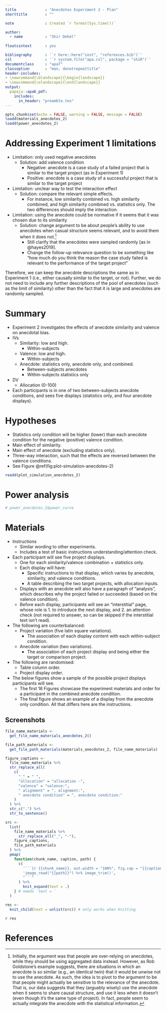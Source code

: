 ```yaml
---
title             : "Anecdotes Experiment 2 - Plan"
shorttitle        : ""

note              : Created `r format(Sys.time())`

author: 
  - name          : "Shir Dekel"
  
floatsintext      : yes

bibliography      : '`r here::here("inst", "references.bib")`'
csl               : '`r system.file("apa.csl", package = "shiR")`'
documentclass     : "apa7"
classoption       : "man, donotrepeattitle"
header-includes:
- \newcommand{\blandscape}{\begin{landscape}}
- \newcommand{\elandscape}{\end{landscape}}
output: 
  papaja::apa6_pdf:
    includes: 
      in_header: "preamble.tex"
---
```


```r
opts_chunk$set(echo = FALSE, warning = FALSE, message = FALSE)
loadd(materials_anecdotes_2)
loadd(power_anecdotes_2)
```

# Addressing Experiment 1 limitations

- Limitation: only used negative anecdotes
    - Solution: add valence condition
        - Negative: anecdote is a case study of a failed project that is similar to
          the target project (as in Experiment 1)
        - Positive: anecdote is a case study of a successful project that is similar to
          the target project
- Limitation: unclear way to test the interaction effect
    - Solution: compare the relevant simple effects.
        - For instance, low similarity combined vs. high similarity combined, and
          high similarity combined vs. statistics only. The two differences
          should imply the interaction.
- Limitation: using the anecdote could be normative if it seems that it was
  chosen due to its similarity
    - Solution: change argument to be about people's ability to use anecdotes
    when casual structure seems relevant, and to avoid them when it does not.[^1]
        - Still clarify that the anecdotes were sampled randomly [as in @hayes2019].
        - Change the follow-up relevance question to be something like "how much
          do you think the reason the case study failed is relevant to the
          performance of the target project"
 
[^1]: Initially, the argument was that people are over-relying on anecdotes, while
they should be using aggregated data instead. However, as Rob Goldstone’s
example suggests, there are situations in which an anecdote is so similar (e.g.,
an identical twin) that it would be unwise not to use the anecdote. As such, the
idea is to pivot to the argument to be that people might actually be sensitive
to the relevance of the anecdote. That is, our data suggests that they (arguably
wisely) use the anecdote when it seems to share causal structure, and use it
less when it doesn’t (even though it’s the same type of project). In fact,
people seem to actually integrate the anecdote with the statistical information.

  Therefore, we can keep the anecdote descriptions the same as in Experiment 1
  (i.e., either causally similar to the target, or not). Further, we do not need
  to include any further descriptions of the pool of anecdotes (such as the limit
  of similarity) other than the fact that it is large and anecdotes are randomly
  sampled.

# Summary

- Experiment 2 investigates the effects of anecdote similarity and valence on
  anecdotal bias.
- IVs
    - Similarity: low and high.
        - Within-subjects
    - Valence: low and high.
        - Within-subjects
    - Anecdote: statistics only, anecdote only, and combined.
        - Between-subjects anecdotes
        - Within-subjects statistics only
- DV
    - Allocation (0-100)
- Each participants is in one of two between-subjects anecdote conditions, and
  sees five displays (statistics only, and four anecdote displays).

# Hypotheses

- Statistics only condition will be higher (lower) than each anecdote condition for the
  negative (positive) valence condition.
- Main effect of similarity. 
- Main effect of anecdote (excluding statistics only).
- Three-way interaction, such that the effects are reversed between the valence conditions.
- See Figure\ \@ref(fig:plot-simulation-anecdotes-2)

```r
readd(plot_simulation_anecdotes_2)
```

# Power analysis

\newpage

\blandscape

```r
# power_anecdotes_2$power_curve
```

\elandscape

\newpage

# Materials

- Instructions
    - Similar wording to other experiments.
    - Includes a test of basic instructions understanding/attention check.
- Each participant will see five project displays.
    - One for each similarity/valence combination + statistics only.
    - Each display will have:
      - Specific instructions to that display, which varies by anecdote,
        similarity, and valence conditions.
      - A table describing the two target projects, with allocation inputs.
    - Displays with an anecdote will also have a paragraph of "analysis", which
      describes why the project failed or succeeded (based on the valence
      condition).
    - Before each display, participants will see an "interstitial" page, whose
      role is 1. to introduce the next display, and 2. an attention check
      (not required to answer, so can be skipped if the interstitial text isn't
      read).
- The following are counterbalanced:
    - Project variation (five latin square variations).
      - The association of each display content with each within-subject
        condition.
    - Anecdote variation (two variations).
        - The association of each project display and being either the target
          or comparison project.
- The following are randomised:
    - Table column order.
    - Project display order.
- The below figures show a sample of the possible project displays
  participants will see.
    - The first 16 Figures showcase the experiment materials and order for a
      participant in the combined anecdote condition.
    - The final figure shows an example of a display from the anecdote only
      condition. All that differs here are the instructions.

## Screenshots

```r
file_name_materials <-
  get_file_name_materials_anecdotes_2()

file_path_materials <-
  get_file_path_materials(materials_anecdotes_2, file_name_materials)

figure_captions <-
  file_name_materials %>%
  str_replace_all(
    c(
      "_" = " ",
      "allocation" = "allocation -",
      "valence" = "valence:",
      " alignment" = ", alignment:",
      " anecdote condition" = ", anecdote condition:"
    )
  ) %>%
  str_c(".") %>%
  str_to_sentence()

src <-
  list(
    file_name_materials %>%
      str_replace_all("_", "-"),
    figure_captions,
    file_path_materials
  ) %>%
  pmap(
    function(chunk_name, caption, path) {
      c(
        '```{r {{chunk_name}}, out.width = "100%", fig.cap = "{{caption}}", fig.pos = "H"}',
        'image_read("{{path}}") %>% image_trim()',
        "```"
      ) %>%
        knit_expand(text = .)
    } # needs `text = `
  )

res <-
  knit_child(text = unlist(src)) # only works when knitting
```

`r res`

\newpage

# References

\setlength{\parindent}{-0.5in}
\setlength{\leftskip}{0.5in}
